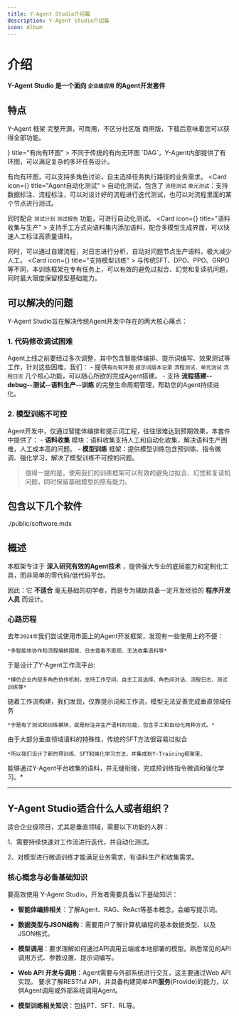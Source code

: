 ```yaml
---
title: Y-Agent Studio介绍篇
description: Y-Agent Studio介绍篇
icon: Album
---
```


# 介绍
<Banner variant="rainbow">**Y-Agent Studio 是一个面向 `企业级应用` 的Agent开发套件**</Banner>

## 特点

Y-Agent 框架 完整开源，可商用，不区分社区版 商用版，下载后意味着您可以获得全部功能。

<Cards>
  <Card  icon={<GitCompareArrows className="text-purple-300" />}  title="有向有环图" >
  不同于传统的有向无环图 `DAG`，Y-Agent内部提供了有环图，可以满足复杂的多环任务设计。

  有向有环图，可以支持多角色讨论，自主选择任务执行路径的业务需求。
  </Card>
  <Card  icon={<Combine className="text-blue-300" />} title="Agent自动化测试" >
  自动化测试，包含了 `流程测试` `单元测试`：支持数据标注、流程标注，可以对设计好的流程进行迭代测试，也可以对流程里面的某个节点进行测试。

  同时配合 `测试计划` `测试报告` 功能，可进行自动化测试。
  </Card>
  <Card icon={<FolderPen className="text-green-300" />} title="语料收集与生产" >
  支持手工方式向语料集内添加语料，配合多模型生成界面，可以快速人工标注高质量语料。

  同时，可以通过自建流程，对日志进行分析，自动对问题节点生产语料，极大减少人工。
  </Card>
  <Card icon={<ChartNetwork  className="text-red-300" />} title="支持模型训练" >
  与传统SFT、DPO、PPO、GRPO等不同，本训练框架在专有任务上，可以有效的避免过拟合、幻觉和复读机问题，同时最大限度保留模型基础能力。
  </Card>
</Cards>

## 可以解决的问题

Y-Agent Studio旨在解决传统Agent开发中存在的两大核心痛点：

### 1.  代码修改调试困难
Agent上线之前要经过多次调整，其中包含智能体编排、提示词编写、效果测试等工作，针对这些困难，我们：
    - 提供`有向有环图` `提示词版本记录` `流程测试、单元测试` `流程日志` 几个核心功能，可以随心所欲的完成Agent搭建。
    - 支持 **流程搭建--debug--测试--语料生产--训练** 的完整生命周期管理，帮助您的Agent持续进化。
### 2. 模型训练不可控

Agent开发中，仅通过智能体编排和提示词工程，往往很难达到预期效果，本套件中提供了：
    - **语料收集** 模块：语料收集支持人工和自动化收集，解决语料生产困难，人工成本高的问题。
    - **模型训练** 框架：提供模型训练包含预训练、指令微调、强化学习，解决了模型训练不可控的问题。

> 值得一提的是，使用我们的训练框架可以有效的避免过拟合、幻觉和复读机问题，同时保留基础模型的原有能力。



## 包含以下几个软件

<include>./public/software.mdx</include>

## 概述


本框架专注于 **深入研究有效的Agent技术** ，提供强大专业的底层能力和定制化工具，而非简单的零代码/低代码平台。

因此：它 **不适合** 毫无基础的初学者，而是专为辅助具备一定开发经验的 **程序开发人员** 而设计。

### 心路历程


<Steps>
<Step>

去年`2024年`我们尝试使用市面上的Agent开发框架，发现有一些使用上的不便：

    *多智能体协作和流程编排困难、日志查看不直观、无法收集语料等*

</Step>
<Step>

于是设计了Y-Agent工作流平台:

    *模仿企业内部多角色协作机制，支持工作空间、自主工具选择、角色间对话、流程日志、测试训练等*

</Step>

<Step>

随着工作流构建，我们发现，仅靠提示词和工作流，模型无法妥善完成垂直领域任务

    *于是有了测试和训练模块，就是标注并生产语料的功能，包含手工和自动化两种方式。*

</Step>
<Step>

由于大部分垂直领域语料的特殊性，传统的SFT方法很容易过拟合

    *所以我们设计了新的预训练、SFT和强化学习方法，并集成到Y-Training框架里，
能够通过Y-Agent平台收集的语料，并无缝衔接，完成预训练指令微调和强化学习。*

</Step>
</Steps>




---

## Y-Agent Studio适合什么人或者组织？

适合企业级项目，尤其是垂直领域，需要以下功能的人群：

1、需要持续快速对工作流进行迭代，并自动化测试。

2、对模型进行微调训练才能满足业务需求，有语料生产和收集需求。

### 核心概念与必备基础知识

要高效使用 Y-Agent Studio，开发者需要具备以下基础知识：

*   **智能体编排相关**：了解Agent、RAG、ReAct等基本概念，会编写提示词。

*   **数据类型与JSON结构**：需要用户了解计算机编程的基本数据类型、以及JSON格式。

*   **模型调用**：要求理解如何通过API调用云端或本地部署的模型。熟悉常见的API调用方式、参数设置、提示词编写。

*   **Web API 开发与调用**：Agent需要与外部系统进行交互，这主要通过Web API实现。
要求了解RESTful API，并具备构建简单API**服务**(Provide)的能力，以供Agent调用或外部系统调用Agent。

*   **模型训练相关知识**：包括PT、SFT、RL等。


